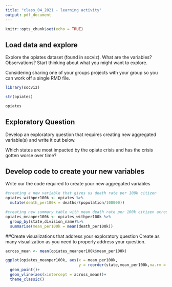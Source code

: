 ```yaml
---
title: "class_04_2021 - learning activity"
output: pdf_document
---
```


```r
knitr::opts_chunk$set(echo = TRUE)
```

## Load data and explore

Explore the opiates dataset (found in socviz). What are the variables? Observations? Start thinking about what you might want to explore. 

Considering sharing one of your groups projects with your group so you can work off a single RMD file. 

```r
library(socviz)

str(opiates)

opiates
```

## Exploratory Question

Develop an exploratory question that requires creating new aggregated variable(s) and write it out below. 

Which states are most impacted by the opiate crisis and has the crisis gotten worse over time? 

## Develop code to create your new variables

Write our the code required to create your new aggregated variables
```r
#creating a new variable that gives us death rate per 100k citizen
opiates_withper100k <- opiates %>%
  mutate(death_per100k = deaths/(population/100000))

#creating new summary table with mean death rate per 100k citizen across time
opiates_meanper100k <- opiates_withper100k %>%
  group_by(state,division_name)%>%
  summarise(mean_per100k = mean(death_per100k))

```

##Create visualizations that address your exploratory question
Create as many visualization as you need to properly address your question. 

```r
across_mean <- mean(opiates_meanper100k$mean_per100k)

ggplot(opiates_meanper100k, aes(x = mean_per100k, 
                                y = reorder(state,mean_per100k,na.rm = TRUE)))+
  geom_point()+
  geom_vline(aes(xintercept = across_mean))+
  theme_classic()
  
```

```r

```

